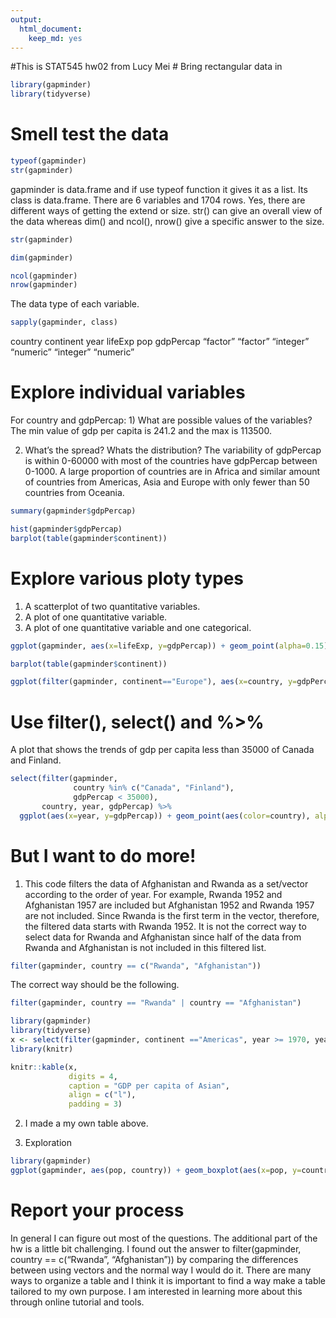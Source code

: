 ```yaml
---
output: 
  html_document: 
    keep_md: yes
---
```

#This is STAT545 hw02 from Lucy Mei
# Bring rectangular data in
```r
library(gapminder)
library(tidyverse)
```


# Smell test the data
```r
typeof(gapminder)
str(gapminder)
```
gapminder is data.frame and if use typeof function it gives it as a list.
Its class is data.frame.
There are 6 variables and 1704 rows.
Yes, there are different ways of getting the extend or size. str() can give an overall view of the data whereas dim() and ncol(), nrow() give a specific answer to the size.
```r
str(gapminder)

dim(gapminder)

ncol(gapminder)
nrow(gapminder)
```
The data type of each variable.
```r
sapply(gapminder, class)
```
  country continent      year   lifeExp       pop gdpPercap 
 "factor"  "factor" "integer" "numeric" "integer" "numeric" 
 
# Explore individual variables
For country and gdpPercap:
1) What are possible values of the variables?
The min value of gdp per capita is 241.2 and the max is 113500.

2) What's the spread? Whats the distribution?
The variability of gdpPercap is within 0-60000 with most of the countries have gdpPercap between 0-1000. A large proportion of countries are in Africa and similar amount of countries from Americas, Asia and Europe with only fewer than 50 countries from Oceania.

```r
summary(gapminder$gdpPercap)

hist(gapminder$gdpPercap)
barplot(table(gapminder$continent))
```

# Explore various ploty types
1) A scatterplot of two quantitative variables.
2) A plot of one quantitative variable.
3) A plot of one quantitative variable and one categorical.
```r
ggplot(gapminder, aes(x=lifeExp, y=gdpPercap)) + geom_point(alpha=0.15)

barplot(table(gapminder$continent))

ggplot(filter(gapminder, continent=="Europe"), aes(x=country, y=gdpPercap)) + geom_point(aes(color=country), alpha=0.25)
```


# Use filter(), select() and %>%
A plot that shows the trends of gdp per capita less than 35000 of Canada and Finland.
```r
select(filter(gapminder, 
              country %in% c("Canada", "Finland"), 
              gdpPercap < 35000), 
       country, year, gdpPercap) %>%
  ggplot(aes(x=year, y=gdpPercap)) + geom_point(aes(color=country), alpha=0.5) + geom_smooth(method="lm")

```


# But I want to do more!
1. This code filters the data of Afghanistan and Rwanda as a set/vector according to the order of year. For example, Rwanda 1952 and Afghanistan 1957 are included but Afghanistan 1952 and Rwanda 1957 are not included. Since Rwanda is the first term in the vector, therefore, the filtered data starts with Rwanda 1952. 
It is not the correct way to select data for Rwanda and Afghanistan since half of the data from Rwanda and Afghanistan is not included in this filtered list.
```r
filter(gapminder, country == c("Rwanda", "Afghanistan"))
```

The correct way should be the following.
```r
filter(gapminder, country == "Rwanda" | country == "Afghanistan")
```
```r
library(gapminder)
library(tidyverse)
x <- select(filter(gapminder, continent =="Americas", year >= 1970, year <= 1979), country, year, gdpPercap)
library(knitr)

knitr::kable(x,
             digits = 4,
             caption = "GDP per capita of Asian",
             align = c("l"),
             padding = 3)
```
2) I made a my own table above.

3) Exploration
```r
library(gapminder)
ggplot(gapminder, aes(pop, country)) + geom_boxplot(aes(x=pop, y=country))
```


# Report your process
In general I can figure out most of the questions. 
The additional part of the hw is a little bit challenging. I found out the answer to filter(gapminder, country == c("Rwanda", "Afghanistan")) by comparing the differences between using vectors and the normal way I would do it. 
There are many ways to organize a table and I think it is important to find a way make a table tailored to my own purpose. I am interested in learning more about this through online tutorial and tools.
